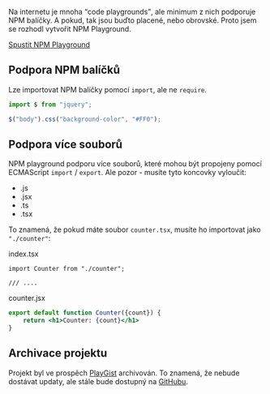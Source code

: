 
Na internetu je mnoha <q>code playgrounds</q>, ale minimum z nich podporuje NPM balíčky. A pokud, tak jsou buďto placené, nebo obrovské. Proto jsem se rozhodl vytvořit NPM Playground.

<a className="px-btn px-btn-theme" href="https://npm-playground.web.app">Spustit NPM Playground</a>

## Podpora NPM balíčků
Lze importovat NPM balíčky pomocí `import`, ale ne `require`.

```js
import $ from "jquery";

$("body").css("background-color", "#FF0");
```

## Podpora více souborů

NPM playground podporu více souborů, které mohou být propojeny pomocí ECMAScript `import` / `export`. Ale pozor - musíte tyto koncovky vyloučit:
* .js
* .jsx
* .ts
* .tsx

To znamená, že pokud máte soubor `counter.tsx`, musíte ho importovat jako `"./counter"`:

index.tsx
```tsx
import Counter from "./counter";

/// ....
```

counter.jsx
```jsx
export default function Counter({count}) {
    return <h1>Counter: {count}</h1>
}
```

## Archivace projektu

Projekt byl ve prospěch [PlayGist](playgist.mdx) archivován. To znamená, že nebude dostávat updaty, ale stále bude dostupný na [GitHubu](https://github.com/tomas-wrobel/npm-playgound).